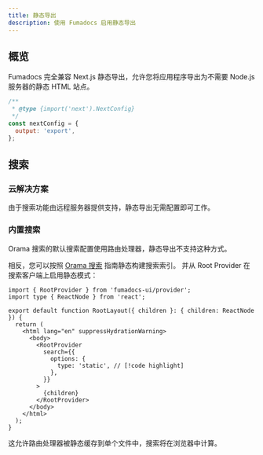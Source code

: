 ```yaml
---
title: 静态导出
description: 使用 Fumadocs 启用静态导出
---
```


## 概览

Fumadocs 完全兼容 Next.js 静态导出，允许您将应用程序导出为不需要 Node.js 服务器的静态 HTML 站点。

```js title="next.config.mjs"
/**
 * @type {import('next').NextConfig}
 */
const nextConfig = {
  output: 'export',
};
```

## 搜索

### 云解决方案

由于搜索功能由远程服务器提供支持，静态导出无需配置即可工作。

### 内置搜索

Orama 搜索的默认搜索配置使用路由处理器，静态导出不支持这种方式。

相反，您可以按照 [Orama 搜索](/docs/headless/search/orama#static-export) 指南静态构建搜索索引。
并从 Root Provider 在搜索客户端上启用静态模式：

```tsx title="app/layout.tsx"
import { RootProvider } from 'fumadocs-ui/provider';
import type { ReactNode } from 'react';

export default function RootLayout({ children }: { children: ReactNode }) {
  return (
    <html lang="en" suppressHydrationWarning>
      <body>
        <RootProvider
          search={{
            options: {
              type: 'static', // [!code highlight]
            },
          }}
        >
          {children}
        </RootProvider>
      </body>
    </html>
  );
}
```

这允许路由处理器被静态缓存到单个文件中，搜索将在浏览器中计算。 